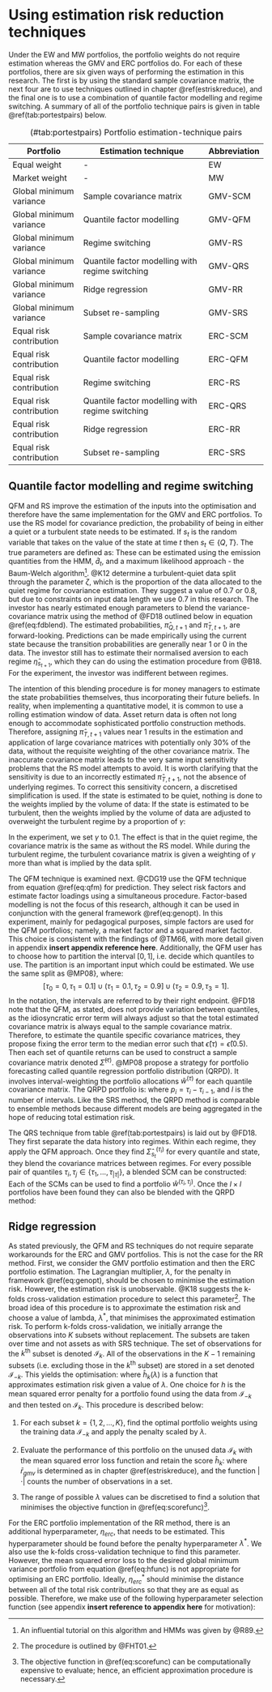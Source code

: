 # Using estimation risk reduction techniques {#somemaths}

Under the EW and MW portfolios, the portfolio weights do not require estimation whereas the GMV and ERC
portfolios do. For each of these portfolios, there are six given ways of performing the estimation in
this research. The first is by using the standard sample covariance matrix, the next four are to use
techniques outlined in chapter \@ref(estriskreduce), and the final one is to use a combination of
quantile factor modelling and regime switching. A summary of all of the portfolio technique pairs is
given in table \@ref(tab:portestpairs) below.

| Portfolio                	| Estimation technique                            	| Abbreviation 	|
|--------------------------	|-------------------------------------------------	|--------------	|
| Equal weight             	| -                                               	| EW           	|
| Market weight            	| -                                               	| MW           	|
| Global minimum variance  	| Sample covariance matrix                        	| GMV-SCM      	|
| Global minimum variance  	| Quantile factor modelling                       	| GMV-QFM      	|
| Global minimum variance  	| Regime switching                                	| GMV-RS       	|
| Global minimum variance  	| Quantile factor modelling with regime switching 	| GMV-QRS      	|
| Global minimum variance  	| Ridge regression                                	| GMV-RR       	|
| Global minimum variance  	| Subset re-sampling                              	| GMV-SRS      	|
| Equal risk contribution  	| Sample covariance matrix                        	| ERC-SCM      	|
| Equal risk contribution  	| Quantile factor modelling                       	| ERC-QFM      	|
| Equal risk contribution  	| Regime switching                                	| ERC-RS       	|
| Equal risk contribution  	| Quantile factor modelling with regime switching 	| ERC-QRS      	|
| Equal risk contribution  	| Ridge regression                                	| ERC-RR       	|
| Equal risk contribution  	| Subset re-sampling                              	| ERC-SRS      	|

Table: (\#tab:portestpairs) Portfolio estimation-technique pairs

## Quantile factor modelling and regime switching

QFM and RS improve the estimation of the inputs into the optimisation and therefore have the same
implementation for the GMV and ERC portfolios. To use the RS model for covariance prediction, the
probability of being in either a quiet or a turbulent state needs to be estimated. If $s_t$ is the
random variable that takes on the value of the state at time $t$ then $s_t \in \{Q, T\}$. The true
parameters are defined as:
\begin{align*}
\pi_{Q, t} &:= \mathbb{P}\{s_t = Q\}, \\
\pi_{T, t} &:= \mathbb{P}\{s_t = T\} = 1 - \pi_{Q, t}.
\end{align*} 
These can be estimated using the emission quantities from the HMM, $\hat{d}_t$, and a maximum
likelihood approach - the Baum-Welch algorithm^[An influential tutorial on this algorithm and
HMMs was given by @R89.].  @K12 determine a turbulent-quiet data split through the parameter $\zeta$,
which is the proportion of the data allocated to the quiet regime for covariance estimation. They
suggest a value of $0.7$ or $0.8$, but due to constraints on input data length we use $0.7$ in this
research. The investor has nearly estimated enough parameters to blend the variance-covariance matrix
using the method of @FD18 outlined below in equation \@ref(eq:fdblend).
\begin{align}
\hat{\Sigma}_{\text{blend}} & = \hat{\pi}_{Q, t + 1} \hat{\eta}_Q \hat{\Sigma}_Q + \hat{\pi}_{T, t + 1} \hat{\eta}_T \hat{\Sigma}_T. (\#eq:fdblend)
\end{align}
The estimated probabilities,  $\hat{\pi}_{Q, t + 1}$ and $\hat{\pi}_{T, t + 1}$, are forward-looking.
Predictions can be made empirically using the current state because the transition probabilities are
generally near $1$ or $0$ in the data. The investor still has to estimate their normalised aversion to
each regime $\hat{\eta}_{s_{t+1}}$, which they can do using the estimation procedure from @B18. For
the experiment, the investor was indifferent between regimes.

The intention of this blending procedure is for money managers to estimate the state probabilities
themselves, thus incorporating their future beliefs. In reality, when implementing a quantitative
model, it is common to use a rolling estimation window of data. Asset return data is often not long
enough to accommodate sophisticated portfolio construction methods. Therefore, assigning 
$\hat{\pi}_{T, t + 1}$ values near $1$ results in the estimation and application of large covariance
matrices with potentially only $30 \%$ of the data, without the requisite weighting of the other
covariance matrix. The inaccurate covariance matrix leads to the very same input sensitivity problems
that the RS model attempts to avoid. It is worth clarifying that the sensitivity is due to an
incorrectly estimated $\hat{\pi}_{T, t + 1}$, not the absence of underlying regimes. To correct this
sensitivity concern, a discretised simplification is used. If the state is estimated to be quiet,
nothing is done to the weights implied by the volume of data:
\begin{align*}
(\hat{\pi}_{Q, t + 1}, \hat{\pi}_{T, t + 1}) = (\zeta, 1 - \zeta).
\end{align*}
If the state is estimated to be turbulent, then the weights implied by the volume of data are adjusted
to overweight the turbulent regime by a proportion of $\gamma$:

\begin{align*}
(\hat{\pi}_{Q, t + 1}, \hat{\pi}_{T, t + 1}) = (\zeta -  \frac{\gamma}{2}, 1 - \zeta + \frac{\gamma}{2}).
\end{align*}
In the experiment, we set $\gamma$ to 0.1. The effect is that in the quiet regime, the covariance
matrix is the same as without the RS model. While during the turbulent regime, the turbulent covariance
matrix is given a weighting of $\gamma$ more than what is implied by the data split.

The QFM technique is examined next. @CDG19 use the QFM technique from equation \@ref(eq:qfm) for
prediction. They select risk factors and estimate factor loadings using a simultaneous procedure.
Factor-based modelling is not the focus of this research, although it can be used in conjunction with
the general framework \@ref(eq:genopt). In this experiment, mainly for pedagogical purposes, simple
factors are used for the QFM portfolios; namely, a market factor and a squared market factor. This
choice is consistent with the findings of @TM66, with more detail given in appendix 
**insert appendix reference here**. Additionally, the QFM user has to choose how to partition the
interval $[0, 1]$, i.e. decide which quantiles to use. The partition is an important input which could
be estimated. We use the same split as @MP08}, where: $$[\tau_0 = 0, \tau_1 = 0.1]\cup(\tau_1 = 0.1,
\tau_2 = 0.9] \cup (\tau_2 = 0.9, \tau_3 = 1].$$  In the notation, the intervals are referred to by
their right endpoint. @FD18 note that the QFM, as stated, does not provide variation between
quantiles, as the idiosyncratic error term will always adjust so that the total estimated covariance
matrix is always equal to the sample covariance matrix. Therefore, to estimate the quantile specific
covariance matrices, they propose fixing the error term to the median error such that
$\hat{\epsilon}(\tau) = \hat{\epsilon}(0.5)$. Then each set of quantile returns can be used to
construct a sample covariance matrix denoted $\hat{\Sigma}^{(\tau)}$. @MP08 propose a strategy for
portfolio forecasting called quantile regression portfolio distribution (QRPD). It involves
interval-weighting the portfolio allocations $\hat{w}^{(\tau)}$ for each quantile covariance matrix.
The QRPD portfolio is:
\begin{align}
\hat{w}_{\text{QRPD}} & = \sum_{i = 1}^{l} p_i\hat{w}^{(\tau_i)},\;\;
\end{align}
where $p_i = \tau_i - \tau_{i - 1}$, and $l$ is the number of intervals. Like the SRS method, the QRPD
method is comparable to ensemble methods because different models are being aggregated in the hope of
reducing total estimation risk.

The QRS technique from table \@ref(tab:portestpairs) is laid out by @FD18. They first separate the
data history into regimes. Within each regime, they apply the QFM approach. Once they find
$\hat{\Sigma}_{s_t}^{(\tau_i)}$ for every quantile and state, they blend the covariance matrices
between regimes. For every possible pair of quantiles 
$\tau_i, \tau_j \in \{\tau_1, ..., \tau_{|\tau|}\}$, a blended SCM can be constructed:
\begin{align}
\hat{\Sigma}^{(\tau_i, \tau_j)}_{\text{blend}} & = (\hat{\pi}_{Q, t  + 1}\hat{\eta}_Q\hat{\Sigma}^{(\tau_i)}_Q) + (\hat{\pi}_{T, t  + 1}\hat{\eta}_T\hat{\Sigma}^{(\tau_j)}_T).
\end{align}
Each of the SCMs can be used to find a portfolio $\hat{w}^{(\tau_i, \tau_j)}$. Once the $l \times l$
portfolios have been found they can also be blended with the QRPD method:
\begin{align}
\hat{w}_{\text{QRPD}} & =  \sum_{i = 1}^{|\tau|}  \sum_{j = 1}^{|\tau|} p_i p_j \hat{w}^{(\tau_i, \tau_j)}.
\end{align}

## Ridge regression

As stated previously, the QFM and RS techniques do not require separate workarounds for the ERC and
GMV portfolios. This is not the case for the RR method. First, we consider the GMV portfolio
estimation and then the ERC portfolio estimation. The Lagrangian multiplier, $\lambda$, for the
penalty in framework \@ref(eq:genopt), should be chosen to minimise the estimation risk. However, the
estimation risk is unobservable. @K18 suggests the k-folds cross-validation estimation procedure to
select this parameter^[The procedure is outlined by @FHT01.]. The broad idea of this procedure is to
approximate the estimation risk and choose a value of lambda, $\lambda^*$, that minimises the
approximated estimation risk. To perform k-folds cross-validation, we initially arrange the
observations into $K$ subsets without replacement. The subsets are taken over time and not assets as
with SRS technique. The set of observations for the $k^{\text{th}}$ subset is denoted $\mathcal{I}_k$.
All of the observations in the $K - 1$ remaining subsets (i.e. excluding those in the $k^{\text{th}}$
subset) are stored in a set denoted $\mathcal{I}_{-k}$. This yields the optimisation:
\begin{align}  
\lambda^* & = \underset{\lambda}{\text{argmin}} \Big \{ \frac{1}{K} \sum_{k =1}^K \hat{h}_k(\lambda, \mathcal{I}_k, \mathcal{I}_{-k})\Big \}, (\#eq:scorefunc)
\end{align}
where $\hat{h}_k(\lambda)$ is a function that approximates estimation risk given a value of $\lambda$.
One choice for $h$ is the mean squared error penalty for a portfolio found using the data from
$\mathcal{I}_{-k}$ and then tested on $\mathcal{I}_k$. This procedure is described below:

1. For each subset $k = \{1, 2, ..., K\}$, find the optimal portfolio weights using the training data $\mathcal{I}_{-k}$ and apply the penalty scaled by $\lambda$.
2. Evaluate the performance of this portfolio on the unused data $\mathcal{I}_k$ with the mean squared error loss function and retain the score $\hat{h}_k$:
\begin{align}
\hat{h}_k (\lambda, \mathcal{I}_k, \mathcal{I}_{-k}) = \frac{1}{|\mathcal{I}_k|} \sum_{i \in \mathcal{I}_k} (\bar{r}_{gmv} - \textbf{X}_i^\intercal \hat{w}_{\mathcal{I}_{-k}}(\lambda))^2, (\#eq:hfunc)
\end{align}
where $\bar{r}_{gmv}$ is determined as in chapter \@ref(estriskreduce), and the function $|\cdot|$
counts the number of observations in a set.

3. The range of possible $\lambda$ values can be discretised to find a solution that minimises the
objective function in \@ref(eq:scorefunc)^[The objective function in \@ref(eq:scorefunc) can
be computationally expensive to evaluate; hence, an efficient approximation procedure is necessary.].


For the ERC portfolio implementation of the RR method, there is an additional hyperparameter,
$\eta_{erc}$, that needs to be estimated. This hyperparameter should be found before the penalty
hyperparameter $\lambda^*$. We also use the k-folds cross-validation technique to find this parameter.
However, the mean squared error loss to the desired global minimum variance portfolio from equation
\@ref(eq:hfunc) is not appropriate for optimising an ERC portfolio. Ideally, $\eta_{erc}^*$ should
minimise the distance between all of the total risk contributions so that they are as equal as
possible. Therefore, we make use of the following hyperparameter selection function (see appendix
**insert reference to appendix here** for motivation):
\begin{align}
\hat{h}_k^{erc} (\eta, \mathcal{I}_k, \mathcal{I}_{-k}) & = \sum_{i = 1}^N  \sum_{j \geq i}^N(\hat{w}_{i, \mathcal{I}_{-k}}(\textbf{S}_{\mathcal{I}_k} \hat{w}_{\mathcal{I}_{-k}})_i - \hat{w}_{j, \mathcal{I}_{-k}}(\textbf{S}_{\mathcal{I}_k} \hat{w}_{\mathcal{I}_{-k}})_j )^2.
\end{align}